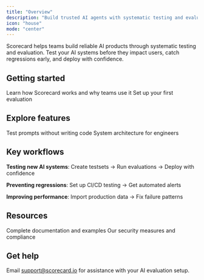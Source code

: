 ```yaml
---
title: "Overview"
description: "Build trusted AI agents with systematic testing and evaluation"
icon: "house"
mode: "center"
---
```


Scorecard helps teams build reliable AI products through systematic testing and evaluation. Test your AI systems before they impact users, catch regressions early, and deploy with confidence.

## Getting started

<CardGroup cols={2}>
  <Card title="What is Scorecard?" icon="rocket" href="/intro/what-is-scorecard">
    Learn how Scorecard works and why teams use it
  </Card>
  <Card title="5-minute quickstart" icon="play" href="/intro/quickstart">
    Set up your first evaluation
  </Card>
</CardGroup>

## Explore features

<CardGroup cols={2}>
  <Card title="Try the playground" icon="flask" href="/features/playground">
    Test prompts without writing code
  </Card>
  <Card title="Technical overview" icon="diagram-project" href="/intro/technical-system-overview">
    System architecture for engineers
  </Card>
</CardGroup>

## Key workflows

**Testing new AI systems**: Create testsets → Run evaluations → Deploy with confidence

**Preventing regressions**: Set up CI/CD testing → Get automated alerts

**Improving performance**: Import production data → Fix failure patterns

## Resources

<CardGroup cols={2}>
  <Card title="API Reference" icon="code" href="/api-reference/overview">
    Complete documentation and examples
  </Card>
  <Card title="Security & Privacy" icon="shield" href="https://trust.scorecard.io/">
    Our security measures and compliance
  </Card>
</CardGroup>

## Get help

Email support@scorecard.io for assistance with your AI evaluation setup.
